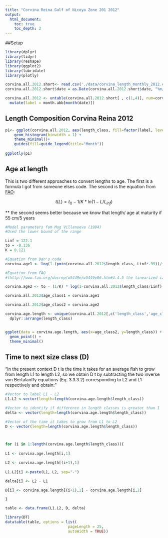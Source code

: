 ```yaml
---
title: "Corvina Reina Gulf of Nicoya Zone 201 2012"
output:
  html_document:
    toc: true
    toc_depth: 2
---
```

##Setup

```r
library(dplyr)
library(tidyr)
library(reshape)
library(ggplot2)
library(lubridate)
library(plotly)

```


```r

corvina.all.2012.short<- read.csv('./data/corvina_length_monthly_2012.csv') 
corvina.all.2012.short$date = as.Date(corvina.all.2012.short$date, "%m/%d/%y")

corvina.all.2012 <- untable(corvina.all.2012.short[ , c(1,4)], num=corvina.all.2012.short[ ,5]) %>%
  mutate(label = month.abb[month(date)])

```

## Length Composition Corvina Reina 2012

```r

p1<- ggplot(corvina.all.2012, aes(length_class, fill=factor(label, levels =    unique(label)))) +
    geom_histogram(binwidth = 1) +
    theme_minimal()+
    guides(fill=guide_legend(title="Month"))
   
ggplotly(p1)

```
  
<spacer> 

## Age at length

This is two different approaches to convert lengths to age. The first is a formula I got from someone elses code. The second is the equation from [FAO](http://www.fao.org/docrep/w5449e/w5449e06.htm#4.4.5 the linearized catch curve based on length composition data):

$$t(L)=t_0 - 1/K * ln(1-L/L_{inf})$$


 ** the second seems better because we know that length/ age at maturity if 55 cm/5 years
```r
#Model parameters fom Mug Villanueva (1994)
#Used the lower bound of the range

Linf = 122.1
to = -0.136
K = 0.121

#Equation from Dan's code
corvina.age1 <- log(1-(pmin(corvina.all.2012$length_class, Linf*.99))/(-K)) + to

#Equation from FAO 
#(http://www.fao.org/docrep/w5449e/w5449e06.htm#4.4.5 the linearized catch curve based on length composition data)

corvina.age2 <- to - (1/K) * log(1-corvina.all.2012$length_class/Linf)

corvina.all.2012$age_class1 = corvina.age1

corvina.all.2012$age_class2 = corvina.age2

```

```r
corvina.age.length <- unique(corvina.all.2012[,c('length_class','age_class2')]) %>%
  dplyr::arrange(length_class)


ggplot(data = corvina.age.length, aes(x=age_class2, y=length_class)) +
  geom_point() +
  theme_minimal()

```

## Time to next size class (D)
  
"In the present context D t is the time it takes for an average fish to grow from length L1 to length L2, so we obtain D t by subtracting the two inverse von Bertalanffy equations (Eq. 3.3.3.2) corresponding to L2 and L1 respectively and obtain:"
```r
#Vector to label L1 - L2 
L1.L2 <-vector(length=length(corvina.age.length$length_class))

#Vector to identify if difference in length classes is greater than 1
delta <- vector(length=length(corvina.age.length$length_class))

#Vector of the time it takes to grow from L1 to L2
D <- vector(length=length(corvina.age.length$length_class))



for (i in 1:length(corvina.age.length$length_class)){
  
L1 <- corvina.age.length[i,1]

L2 <- corvina.age.length[(i+1),1]
  
L1.L2[i] <-paste(L1, L2, sep="-") 

delta[i] <- L2 - L1

D[i] <- corvina.age.length[(i+1),2] - corvina.age.length[i,2]

}

table <- data.frame(L1.L2, D, delta)

```

```r

library(DT)
datatable(table, options = list(
                            pageLength = 25, 
                            autoWidth = TRUE))

```

